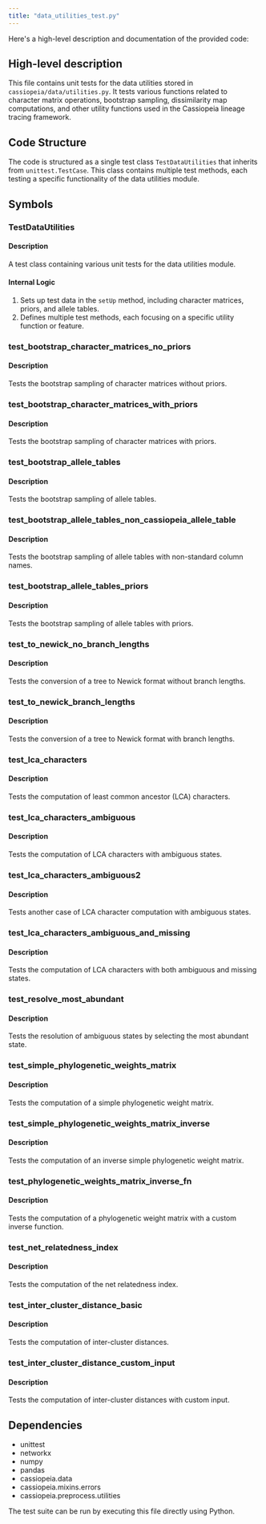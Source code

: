 ```yaml
---
title: "data_utilities_test.py"
---
```


Here's a high-level description and documentation of the provided code:

## High-level description
This file contains unit tests for the data utilities stored in `cassiopeia/data/utilities.py`. It tests various functions related to character matrix operations, bootstrap sampling, dissimilarity map computations, and other utility functions used in the Cassiopeia lineage tracing framework.

## Code Structure
The code is structured as a single test class `TestDataUtilities` that inherits from `unittest.TestCase`. This class contains multiple test methods, each testing a specific functionality of the data utilities module.

## Symbols

### TestDataUtilities
#### Description
A test class containing various unit tests for the data utilities module.

#### Internal Logic
1. Sets up test data in the `setUp` method, including character matrices, priors, and allele tables.
2. Defines multiple test methods, each focusing on a specific utility function or feature.

### test_bootstrap_character_matrices_no_priors
#### Description
Tests the bootstrap sampling of character matrices without priors.

### test_bootstrap_character_matrices_with_priors
#### Description
Tests the bootstrap sampling of character matrices with priors.

### test_bootstrap_allele_tables
#### Description
Tests the bootstrap sampling of allele tables.

### test_bootstrap_allele_tables_non_cassiopeia_allele_table
#### Description
Tests the bootstrap sampling of allele tables with non-standard column names.

### test_bootstrap_allele_tables_priors
#### Description
Tests the bootstrap sampling of allele tables with priors.

### test_to_newick_no_branch_lengths
#### Description
Tests the conversion of a tree to Newick format without branch lengths.

### test_to_newick_branch_lengths
#### Description
Tests the conversion of a tree to Newick format with branch lengths.

### test_lca_characters
#### Description
Tests the computation of least common ancestor (LCA) characters.

### test_lca_characters_ambiguous
#### Description
Tests the computation of LCA characters with ambiguous states.

### test_lca_characters_ambiguous2
#### Description
Tests another case of LCA character computation with ambiguous states.

### test_lca_characters_ambiguous_and_missing
#### Description
Tests the computation of LCA characters with both ambiguous and missing states.

### test_resolve_most_abundant
#### Description
Tests the resolution of ambiguous states by selecting the most abundant state.

### test_simple_phylogenetic_weights_matrix
#### Description
Tests the computation of a simple phylogenetic weight matrix.

### test_simple_phylogenetic_weights_matrix_inverse
#### Description
Tests the computation of an inverse simple phylogenetic weight matrix.

### test_phylogenetic_weights_matrix_inverse_fn
#### Description
Tests the computation of a phylogenetic weight matrix with a custom inverse function.

### test_net_relatedness_index
#### Description
Tests the computation of the net relatedness index.

### test_inter_cluster_distance_basic
#### Description
Tests the computation of inter-cluster distances.

### test_inter_cluster_distance_custom_input
#### Description
Tests the computation of inter-cluster distances with custom input.

## Dependencies
- unittest
- networkx
- numpy
- pandas
- cassiopeia.data
- cassiopeia.mixins.errors
- cassiopeia.preprocess.utilities

The test suite can be run by executing this file directly using Python.